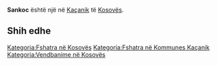{{Fshat në 
 | Emri                = Sankoc
 | EmriAlt                = 
 | NAME_SHORT_FORM=      
 | NAME_GENERIC=      
 | NAME_SORT_NAME_RO=      SANKOC
 | FULL_NAME_RO = Sankoc
 | FULL_NAME_ND_RO=Sankoc
 | SORT_NAME_RG=SANKOC
 | FULL_NAME_RG=Sankoc
 | FULL_NAME_ND_RG=Sankoc
 | SRP_NAME_SHORT_FORM=      
 | SRP_NAME_GENERIC=      
 | SRP_NAME_SORT_NAME_RO=      
 | SRP_FULL_NAME_RO = 
 | SRP_FULL_NAME_ND_RO=
 | SRP_SORT_NAME_RG=
 | SRP_FULL_NAME_RG=
 | SRP_FULL_NAME_ND_RG=
 | Emri (Rasa dhanore) = 
 | Figura              = 
 | Shteti              = Kosovo
 | Komuna              = Kaçanik
 | Kodi postar         = 
 | Sipërfaqja          = 

 | Popullsia           = 

 | Regj. i popullsisë  = 
 | Dend. e popullsisë  = 
 | Faqja zyrtare       = 
 <!--- Koordinatat ----> 
 | Gjerësia            = 42.571944
 | Gjatësia            = 20.936111
 | Lartësia            = 
}}
'''Sankoc''' është një [[]] në [[Kaçanik]] të [[Kosovës]].

<!-- == Gjeografia == -->
<!-- == Historia == -->
<!-- == Demografia == -->
== Shih edhe ==
{{Komuna Kaçanik}}
{{Kosovo-Administrata-Cung}}

[[Kategoria:Fshatra në Kosovës]]
[[Kategoria:Fshatra në Kommunes Kaçanik]]
[[Kategoria:Vendbanime në Kosovës]]
